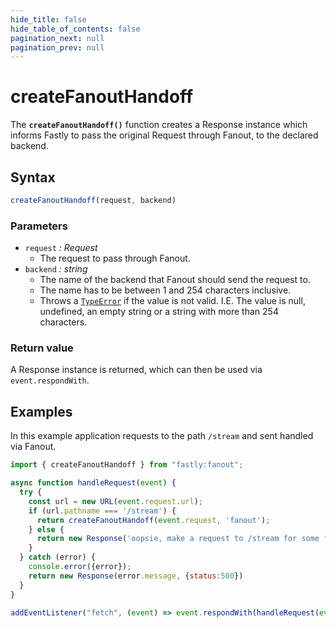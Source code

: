 ```yaml
---
hide_title: false
hide_table_of_contents: false
pagination_next: null
pagination_prev: null
---
```


# createFanoutHandoff

The **`createFanoutHandoff()`** function creates a Response instance which informs Fastly to pass the original Request through Fanout, to the declared backend.

## Syntax

```js
createFanoutHandoff(request, backend)
```

### Parameters

- `request` _: Request_
  - The request to pass through Fanout.
- `backend` _: string_
  - The name of the backend that Fanout should send the request to.
  - The name has to be between 1 and 254 characters inclusive.
  - Throws a [`TypeError`](../globals/TypeError/TypeError.mdx) if the value is not valid. I.E. The value is null, undefined, an empty string or a string with more than 254 characters.

### Return value

A Response instance is returned, which can then be used via `event.respondWith`.

## Examples

In this example application requests to the path `/stream` and sent handled via Fanout.

```js
import { createFanoutHandoff } from "fastly:fanout";

async function handleRequest(event) {
  try {
    const url = new URL(event.request.url);
    if (url.pathname === '/stream') {
      return createFanoutHandoff(event.request, 'fanout');
    } else {
      return new Response('oopsie, make a request to /stream for some fanout goodies', { status: 404 });
    }
  } catch (error) {
    console.error({error});
    return new Response(error.message, {status:500})
  }
}

addEventListener("fetch", (event) => event.respondWith(handleRequest(event)));
```
